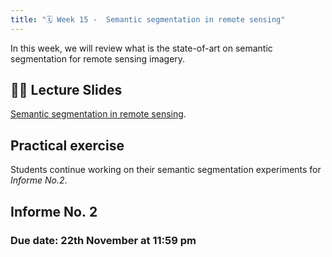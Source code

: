 ```yaml
---
title: "🗓️ Week 15 -  Semantic segmentation in remote sensing"
---
```


In this  week, we will review what is the state-of-art on semantic segmentation for remote sensing imagery.


## 👨‍🏫 Lecture Slides 

[Semantic segmentation in remote sensing](slides.qmd).

##  Practical exercise

Students continue working on their semantic segmentation experiments for  *Informe No.2*.

##  Informe No. 2
### Due date: 22th November at 11:59 pm





